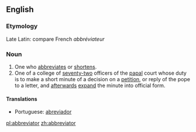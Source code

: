 ==English==

===Etymology===
Late Latin: compare French ''abbréviateur''

===Noun===
{{en-noun-reg}}

# One who [[abbreviates]] or [[shortens]].
# One of a college of [[seventy-two]] officers of the [[papal]] court whose duty is to make a short minute of a decision on a [[petition]], or reply of the pope to a letter, and [[afterwards]] [[expand]] the minute into official form.

====Translations====
* Portuguese: [[abreviador]]

[[pl:abbreviator]]
[[zh:abbreviator]]